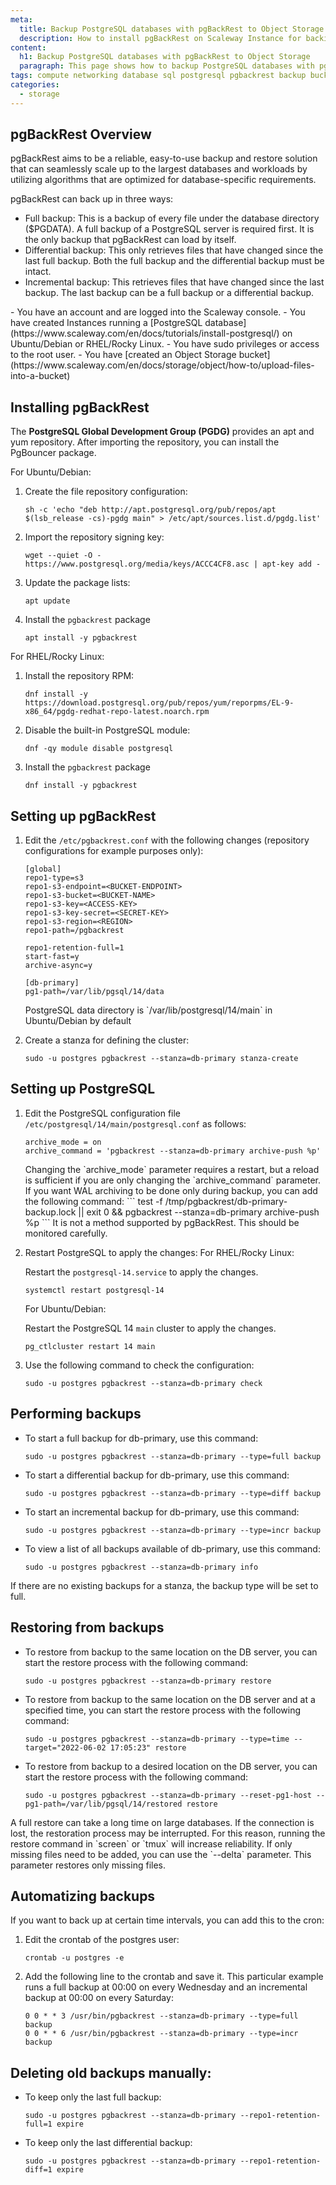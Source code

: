 ```yaml
---
meta:
  title: Backup PostgreSQL databases with pgBackRest to Object Storage
  description: How to install pgBackRest on Scaleway Instance for backing up PostgreSQL databases to Object Storage
content:
  h1: Backup PostgreSQL databases with pgBackRest to Object Storage
  paragraph: This page shows how to backup PostgreSQL databases with pgBackRest to Object Storage
tags: compute networking database sql postgresql pgbackrest backup buckets Object-Storage s3
categories:
  - storage
---
```


## pgBackRest Overview
pgBackRest aims to be a reliable, easy-to-use backup and restore solution that can seamlessly scale up to the largest databases and workloads by utilizing algorithms that are optimized for database-specific requirements.

pgBackRest can back up in three ways:
- Full backup: This is a backup of every file under the database directory ($PGDATA). A full backup of a PostgreSQL server is required first. It is the only backup that pgBackRest can load by itself.
- Differential backup: This only retrieves files that have changed since the last full backup. Both the full backup and the differential backup must be intact.
- Incremental backup: This retrieves files that have changed since the last backup. The last backup can be a full backup or a differential backup.

<Message type="requirement">
  - You have an account and are logged into the Scaleway console.
  - You have created Instances running a [PostgreSQL database](https://www.scaleway.com/en/docs/tutorials/install-postgresql/) on Ubuntu/Debian or RHEL/Rocky Linux.
  - You have sudo privileges or access to the root user.
  - You have [created an Object Storage bucket](https://www.scaleway.com/en/docs/storage/object/how-to/upload-files-into-a-bucket)
</Message>


## Installing pgBackRest

The **PostgreSQL Global Development Group (PGDG)** provides an apt and yum repository. After importing the repository, you can install the PgBouncer package.

For Ubuntu/Debian:
1. Create the file repository configuration:
   ```
   sh -c 'echo "deb http://apt.postgresql.org/pub/repos/apt $(lsb_release -cs)-pgdg main" > /etc/apt/sources.list.d/pgdg.list'
   ```
2. Import the repository signing key:
   ```
   wget --quiet -O - https://www.postgresql.org/media/keys/ACCC4CF8.asc | apt-key add -
   ```
3. Update the package lists:
   ```
   apt update
   ```
4. Install the `pgbackrest` package
   ```
   apt install -y pgbackrest
   ```

For RHEL/Rocky Linux:
1. Install the repository RPM:
   ```
   dnf install -y https://download.postgresql.org/pub/repos/yum/reporpms/EL-9-x86_64/pgdg-redhat-repo-latest.noarch.rpm
   ```
2. Disable the built-in PostgreSQL module:
   ```
   dnf -qy module disable postgresql
   ```
3. Install the `pgbackrest` package
   ```
   dnf install -y pgbackrest
   ```


## Setting up pgBackRest

1. Edit the `/etc/pgbackrest.conf` with the following changes (repository configurations for example purposes only):
   ```
   [global]
   repo1-type=s3
   repo1-s3-endpoint=<BUCKET-ENDPOINT>
   repo1-s3-bucket=<BUCKET-NAME>
   repo1-s3-key=<ACCESS-KEY>
   repo1-s3-key-secret=<SECRET-KEY>
   repo1-s3-region=<REGION>
   repo1-path=/pgbackrest

   repo1-retention-full=1
   start-fast=y
   archive-async=y

   [db-primary]
   pg1-path=/var/lib/pgsql/14/data
   ```

    <Message type="note">
    PostgreSQL data directory is `/var/lib/postgresql/14/main` in Ubuntu/Debian by default

    </Message>
2. Create a stanza for defining the cluster:
   ```
   sudo -u postgres pgbackrest --stanza=db-primary stanza-create
   ```

## Setting up PostgreSQL

1. Edit the PostgreSQL configuration file `/etc/postgresql/14/main/postgresql.conf` as follows:
   ```
   archive_mode = on
   archive_command = 'pgbackrest --stanza=db-primary archive-push %p'
   ```

    <Message type="note">
    Changing the `archive_mode` parameter requires a restart, but a reload is sufficient if you are only changing the `archive_command` parameter.

    </Message>

    <Message type="note">
    If you want WAL archiving to be done only during backup, you can add the following command:
        ```
        test -f /tmp/pgbackrest/db-primary-backup.lock || exit 0 && pgbackrest --stanza=db-primary archive-push %p
        ```
    It is not a method supported by pgBackRest. This should be monitored carefully.

    </Message>
2. Restart PostgreSQL to apply the changes:
   For RHEL/Rocky Linux:

   Restart the `postgresql-14.service` to apply the changes.
   ```
   systemctl restart postgresql-14
   ```

   For Ubuntu/Debian:

   Restart the PostgreSQL 14 `main` cluster to apply the changes.
   ```
   pg_ctlcluster restart 14 main
   ```
3. Use the following command to check the configuration:
   ```
   sudo -u postgres pgbackrest --stanza=db-primary check
   ```

## Performing backups

- To start a full backup for db-primary, use this command:
    ```
    sudo -u postgres pgbackrest --stanza=db-primary --type=full backup
    ```

- To start a differential backup for db-primary, use this command:
    ```
    sudo -u postgres pgbackrest --stanza=db-primary --type=diff backup
    ```

- To start an incremental backup for db-primary, use this command:
    ```
    sudo -u postgres pgbackrest --stanza=db-primary --type=incr backup
    ```

- To view a list of all backups available of db-primary, use this command:
    ```
    sudo -u postgres pgbackrest --stanza=db-primary info
    ```

<Message type="note">
  If there are no existing backups for a stanza, the backup type will be set to full.
</Message>


## Restoring from backups

- To restore from backup to the same location on the DB server, you can start the restore process with the following command:
    ```
    sudo -u postgres pgbackrest --stanza=db-primary restore
    ```

- To restore from backup to the same location on the DB server and at a specified time, you can start the restore process with the following command:
    ```
    sudo -u postgres pgbackrest --stanza=db-primary --type=time --target="2022-06-02 17:05:23" restore
    ```

- To restore from backup to a desired location on the DB server, you can start the restore process with the following command:
    ```
    sudo -u postgres pgbackrest --stanza=db-primary --reset-pg1-host --pg1-path=/var/lib/pgsql/14/restored restore
    ```

<Message type="tip">
  A full restore can take a long time on large databases. If the connection is lost, the restoration process may be interrupted. For this reason, running the restore command in `screen` or `tmux` will increase reliability.
</Message>

<Message type="note">
  If only missing files need to be added, you can use the `--delta` parameter. This parameter restores only missing files.
</Message>


## Automatizing backups
If you want to back up at certain time intervals, you can add this to the cron:

1. Edit the crontab of the postgres user:
   ```
   crontab -u postgres -e
   ```
2. Add the following line to the crontab and save it. This particular example runs a full backup at 00:00 on every Wednesday and an incremental backup at 00:00 on every Saturday:
   ```
   0 0 * * 3 /usr/bin/pgbackrest --stanza=db-primary --type=full backup
   0 0 * * 6 /usr/bin/pgbackrest --stanza=db-primary --type=incr backup
   ```

## Deleting old backups manually:

- To keep only the last full backup:
    ```
    sudo -u postgres pgbackrest --stanza=db-primary --repo1-retention-full=1 expire
    ```

- To keep only the last differential backup:
    ```
    sudo -u postgres pgbackrest --stanza=db-primary --repo1-retention-diff=1 expire
    ```
